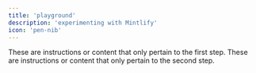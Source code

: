 ```yaml
---
title: 'playground'
description: 'experimenting with Mintlify'
icon: 'pen-nib'
---
```


<Steps>
  <Step stepNumber='2' title="First Step">
    These are instructions or content that only pertain to the first step.
  </Step>
  <Step stepNumber='3' title="Second Step">
    These are instructions or content that only pertain to the second step.
  </Step>
</Steps>
